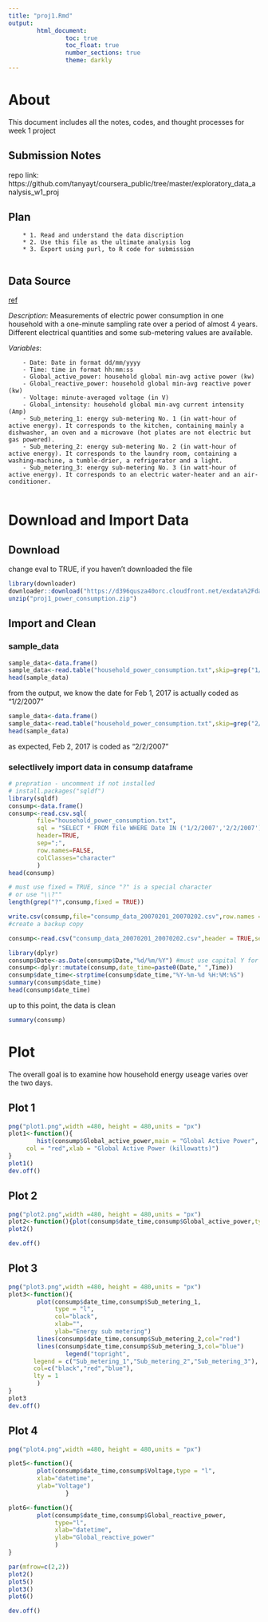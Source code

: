 ```yaml
---
title: "proj1.Rmd"
output: 
        html_document:
                toc: true
                toc_float: true
                number_sections: true
                theme: darkly
---
```

# About {-}

This document includes all the notes, codes, and thought processes for week 1 project

## Submission Notes

repo link: https://github.com/tanyayt/coursera_public/tree/master/exploratory_data_analysis_w1_proj



## Plan

        * 1. Read and understand the data discription
        * 2. Use this file as the ultimate analysis log
        * 3. Export using purl, to R code for submission
        
## Data Source

[ref](https://www.coursera.org/learn/exploratory-data-analysis/peer/ylVFo/course-project-1)

*Description*: Measurements of electric power consumption in one household with a one-minute sampling rate over a period of almost 4 years. Different electrical quantities and some sub-metering values are available.

*Variables*:

        - Date: Date in format dd/mm/yyyy
        - Time: time in format hh:mm:ss
        - Global_active_power: household global min-avg active power (kw)
        - Global_reactive_power: household global min-avg reactive power (kw)
        - Voltage: minute-averaged voltage (in V)
        - Global_intensity: household global min-avg current intensity (Amp)
        - Sub_metering_1: energy sub-metering No. 1 (in watt-hour of active energy). It corresponds to the kitchen, containing mainly a dishwasher, an oven and a microwave (hot plates are not electric but gas powered).
        - Sub_metering_2: energy sub-metering No. 2 (in watt-hour of active energy). It corresponds to the laundry room, containing a washing-machine, a tumble-drier, a refrigerator and a light.
        - Sub_metering_3: energy sub-metering No. 3 (in watt-hour of active energy). It corresponds to an electric water-heater and an air-conditioner.
        
# Download and Import Data
## Download

change eval to TRUE, if you haven't downloaded the file
```r
library(downloader)
downloader::download("https://d396qusza40orc.cloudfront.net/exdata%2Fdata%2Fhousehold_power_consumption.zip",destfile="proj1_power_consumption.zip")
unzip("proj1_power_consumption.zip")
```

## Import and Clean 

### sample_data
```r
sample_data<-data.frame()
sample_data<-read.table("household_power_consumption.txt",skip=grep("1/2/2007",readLines("household_power_consumption.txt")),nrows = 100,sep = ";",header=TRUE)
head(sample_data)
```

from the output, we know the date for Feb 1, 2017 is actually coded as "1/2/2007"

```r
sample_data<-data.frame()
sample_data<-read.table("household_power_consumption.txt",skip=grep("2/2/2007",readLines("household_power_consumption.txt")),nrows = 100,sep = ";",header=TRUE,na.strings = c("?",""))
head(sample_data)
```
as expected, Feb 2, 2017 is coded as "2/2/2007"

### selectlively import data in consump dataframe
```r
# prepration - uncomment if not installed
# install.packages("sqldf")
library(sqldf)
consump<-data.frame()
consump<-read.csv.sql(
        file="household_power_consumption.txt",
        sql = "SELECT * FROM file WHERE Date IN ('1/2/2007','2/2/2007') ",
        header=TRUE,
        sep=";",
        row.names=FALSE,
        colClasses="character"
        )
head(consump)

```

```r
# must use fixed = TRUE, since "?" is a special character 
# or use "\\?""
length(grep("?",consump,fixed = TRUE)) 

```

```r
write.csv(consump,file="consump_data_20070201_20070202.csv",row.names = FALSE) 
#create a backup copy
```

```r
consump<-read.csv("consump_data_20070201_20070202.csv",header = TRUE,sep=",")

```

```r
library(dplyr)
consump$Date<-as.Date(consump$Date,"%d/%m/%Y") #must use capital Y for                                                      #four-digit year
consump<-dplyr::mutate(consump,date_time=paste0(Date," ",Time))
consump$date_time<-strptime(consump$date_time,"%Y-%m-%d %H:%M:%S")
summary(consump$date_time)
head(consump$date_time)
```

up to this point, the data is clean

```r
summary(consump)

```



# Plot

The overall goal is to examine how household energy useage varies over the two days. 

## Plot 1
```r
png("plot1.png",width =480, height = 480,units = "px")
plot1<-function(){
        hist(consump$Global_active_power,main = "Global Active Power",
     col = "red",xlab = "Global Active Power (killowatts)")
}
plot1()
dev.off()
```

## Plot 2
```r
png("plot2.png",width =480, height = 480,units = "px")
plot2<-function(){plot(consump$date_time,consump$Global_active_power,type="l",xlab ="",ylab = "Global Active Power (kilowatts" )}
plot2()

dev.off()

```

## Plot 3

```r
png("plot3.png",width =480, height = 480,units = "px")
plot3<-function(){
        plot(consump$date_time,consump$Sub_metering_1,
             type = "l",
             col="black",
             xlab="",
             ylab="Energy sub metering")
        lines(consump$date_time,consump$Sub_metering_2,col="red")
        lines(consump$date_time,consump$Sub_metering_3,col="blue")
                legend("topright",
       legend = c("Sub_metering_1","Sub_metering_2","Sub_metering_3"),
       col=c("black","red","blue"),
       lty = 1
        )
}
plot3
dev.off()
```

## Plot 4
```r
png("plot4.png",width =480, height = 480,units = "px")

plot5<-function(){
        plot(consump$date_time,consump$Voltage,type = "l",
        xlab="datetime",
        ylab="Voltage")
                }

plot6<-function(){
        plot(consump$date_time,consump$Global_reactive_power,
             type="l",
             xlab="datetime",
             ylab="Global_reactive_power"
             )
}

par(mfrow=c(2,2))
plot2()
plot5()
plot3()
plot6()

dev.off()
```

